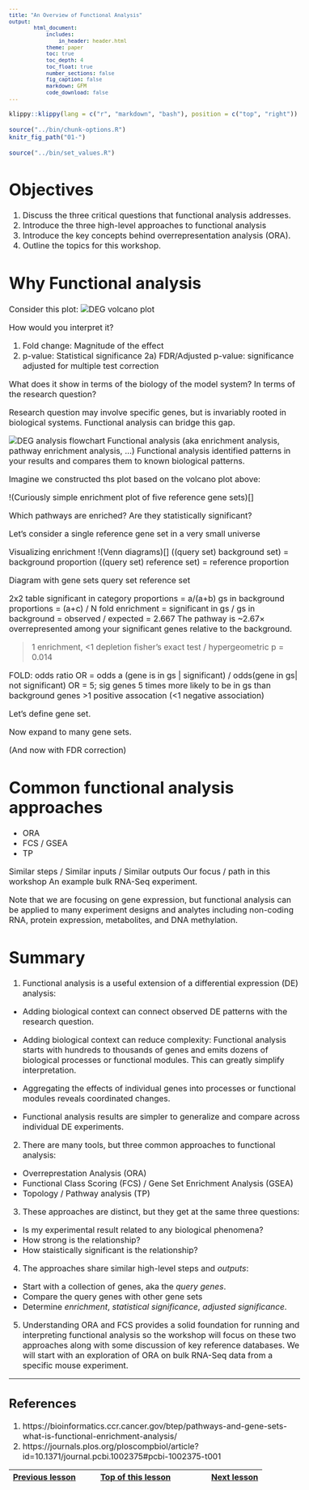 ```yaml
---
title: "An Overview of Functional Analysis"
output:
        html_document:
            includes:
                in_header: header.html
            theme: paper
            toc: true
            toc_depth: 4
            toc_float: true
            number_sections: false
            fig_caption: false
            markdown: GFM
            code_download: false
---
```


<style type="text/css">

body, td {
   font-size: 16px;
}
code.r{
  font-size: 12px;
}
pre {
  font-size: 12px
}

</style>

```r
klippy::klippy(lang = c("r", "markdown", "bash"), position = c("top", "right"))
```

```r
source("../bin/chunk-options.R")
knitr_fig_path("01-")
```

```r
source("../bin/set_values.R")
```

# Objectives

1. Discuss the three critical questions that functional analysis addresses.
2. Introduce the three high-level approaches to functional analysis
3. Introduce the key concepts behind overrepresentation analysis (ORA).
4. Outline the topics for this workshop.


# Why Functional analysis 

Consider this plot:
![DEG volcano plot]()

How would you interpret it?

1) Fold change: Magnitude of the effect
2) p-value: Statistical significance
2a) FDR/Adjusted p-value: significance adjusted for multiple test correction

What does it show in terms of the biology of the model system? In terms of the
research question?

Research question may involve specific genes, but is invariably rooted in 
biological systems. Functional analysis can bridge this gap.

![DEG analysis flowchart]()
Functional analysis (aka enrichment analysis, pathway enrichment analysis, ...)
Functional analysis identified patterns in your results and compares them to 
known biological patterns.

Imagine we constructed ths plot based on the volcano plot above:

!(Curiously simple enrichment plot of five reference gene sets)[]

Which pathways are enriched? Are they statistically significant?



Let's consider a single reference gene set in a very small universe


Visualizing enrichment
!(Venn diagrams)[]
((query set) background set) = background proportion
((query set) reference set) = reference proportion


Diagram with gene sets
query set
reference set


2x2 table
significant in category proportions = a/(a+b)
gs in background proportions = (a+c) / N
fold enrichment =  significant in gs / gs in background = observed / expected
= 2.667
The pathway is ~2.67× overrepresented among your significant genes relative to the background.

>1 enrichment, <1 depletion
fisher's exact test / hypergeometric 
p = 0.014

FOLD: odds ratio
OR = odds a (gene is in gs | significant) / odds(gene in gs| not significant)
OR = 5; sig genes 5 times more likely to be in gs than background genes
>1 positive assocation (<1 negative association)


Let's define gene set.


Now expand to many gene sets.

(And now with FDR correction)


# Common functional analysis approaches

- ORA 
- FCS / GSEA
- TP

Similar steps / Similar inputs / Similar outputs
Our focus / path in this workshop
An example bulk RNA-Seq experiment.

  
Note that we are focusing on gene expression, but functional analysis can be applied to
many experiment designs and analytes including non-coding RNA, protein 
expression, metabolites, and DNA methylation.
   
# Summary 

1. Functional analysis is a useful extension of a differential expression (DE) analysis:

  - Adding biological context can connect observed DE patterns with the research 
    question. 
  
  - Adding biological context can reduce complexity: Functional analysis starts 
    with hundreds to thousands of genes and emits dozens of biological processes 
    or functional modules. This can greatly simplify interpretation. 
    
  - Aggregating the effects of individual genes into processes or functional 
    modules reveals coordinated changes. 
    
  - Functional analysis results are simpler to generalize and compare across 
    individual DE experiments.


2. There are many tools, but three common approaches to functional analysis:

  - Overreprestation Analysis (ORA)
  - Functional Class Scoring (FCS) / Gene Set Enrichment Analysis (GSEA)
  - Topology / Pathway analysis (TP)
  
3. These approaches are distinct, but they get at the same three questions:

  - Is my experimental result related to any biological phenomena?
  - How strong is the relationship?
  - How staistically significant is the relationship?
  

4. The approaches share similar high-level steps and *outputs*:

  - Start with a collection of genes, aka the *query genes*.
  - Compare the query genes with other gene sets
  - Determine *enrichment*, *statistical significance*, *adjusted significance*.


5. Understanding ORA and FCS provides a solid foundation for running and 
   interpreting functional analysis so the workshop will focus on these
   two approaches along with some discussion of key reference databases.
   We will start with an exploration of ORA on bulk RNA-Seq data from a specific 
   mouse experiment.

<hr/>

## References

1. https://bioinformatics.ccr.cancer.gov/btep/pathways-and-gene-sets-what-is-functional-enrichment-analysis/
2. https://journals.plos.org/ploscompbiol/article?id=10.1371/journal.pcbi.1002375#pcbi-1002375-t001

| [Previous lesson](workshop-intro.html) | [Top of this lesson](#top) | [Next lesson](more-stuff.html) |
| :--- | :----: | ---: |